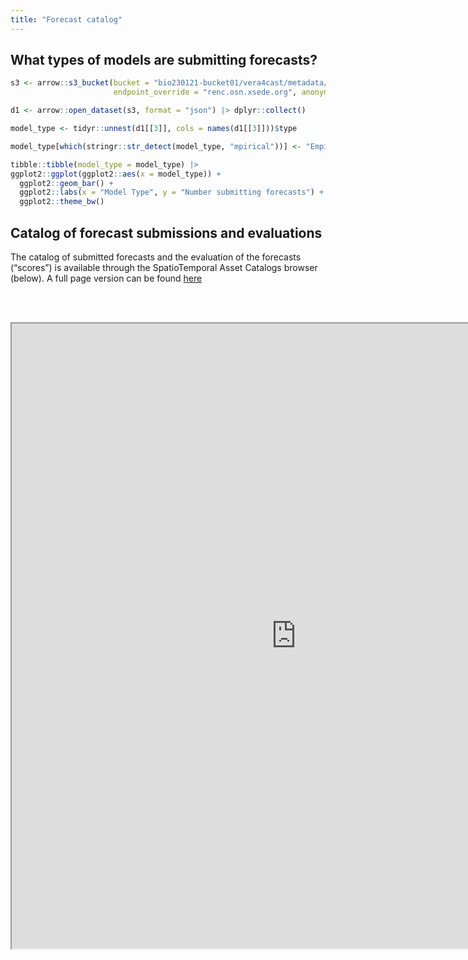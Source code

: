 ```yaml
---
title: "Forecast catalog"
---
```


## What types of models are submitting forecasts?

```r
s3 <- arrow::s3_bucket(bucket = "bio230121-bucket01/vera4cast/metadata/model_id/",
                       endpoint_override = "renc.osn.xsede.org", anonymous = TRUE)

d1 <- arrow::open_dataset(s3, format = "json") |> dplyr::collect()

model_type <- tidyr::unnest(d1[[3]], cols = names(d1[[3]]))$type

model_type[which(stringr::str_detect(model_type, "mpirical"))] <- "Empirical"

tibble::tibble(model_type = model_type) |> 
ggplot2::ggplot(ggplot2::aes(x = model_type)) +
  ggplot2::geom_bar() +
  ggplot2::labs(x = "Model Type", y = "Number submitting forecasts") +
  ggplot2::theme_bw()
```

## Catalog of forecast submissions and evaluations {#sec-spatiotemporal-asset-catalog}

The catalog of submitted forecasts and the evaluation of the forecasts ("scores") is available through the SpatioTemporal Asset Catalogs browser (below).  A full page version can be found [here](https://radiantearth.github.io/stac-browser/#/external/raw.githubusercontent.com/LTREB-reservoirs/vera4cast/main/catalog/catalog.json) 

<br /> <br />

```{=html}
<iframe width="910" height="1000" src="https://radiantearth.github.io/stac-browser/#/external/raw.githubusercontent.com/LTREB-reservoirs/vera4cast/main/catalog/catalog.json" title="Webpage example"></iframe>
```
